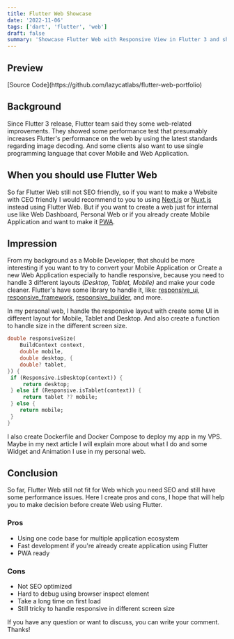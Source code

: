 ```yaml
---
title: Flutter Web Showcase
date: '2022-11-06'
tags: ['dart', 'flutter', 'web']
draft: false
summary: 'Showcase Flutter Web with Responsive View in Flutter 3 and short explanation'
---
```



## Preview

<YouTube youTubeId="y07lDPzfVgk" />
[Source Code](https://github.com/lazycatlabs/flutter-web-portfolio)

## Background

Since Flutter 3 release, Flutter team said they some web-related improvements. They showed some performance test that presumably increases Flutter's performance on the web by using the latest standards regarding image decoding. And some clients also want to use single programming language that cover Mobile and Web Application.

## When you should use Flutter Web

So far Flutter Web still not SEO friendly, so if you want to make a Website with CEO friendly I would recommend to you to using [Next.js](https://nextjs.org/) or [Nuxt.js](nuxtjs.or) instead using Flutter Web. But if you want to create a web just for internal use like Web Dashboard, Personal Web or if you already create Mobile Application and want to make it [PWA](https://web.dev/progressive-web-apps/).

## Impression

From my background as a Mobile Developer, that should be more interesting if you want to try to convert your Mobile Application or Create a new Web Application especially to handle responsive, because you need to handle 3 different layouts _(Desktop, Tablet, Mobile)_ and make your code cleaner. Flutter's have some library to handle it, like: [responsive_ui](https://pub.dev/packages/responsive_ui), [responsive_framework](https://pub.dev/packages/responsive_framework), [responsive_builder](https://pub.dev/packages/responsive_builder), and more.

In my personal web, I handle the responsive layout with create some UI in different layout for Mobile, Tablet and Desktop. And also create a function to handle size in the different screen size.

```dart
double responsiveSize(
	BuildContext context,
	double mobile,
	double desktop, {
	double? tablet,
}) {
 if (Responsive.isDesktop(context)) {
	 return desktop;
 } else if (Responsive.isTablet(context)) {
	 return tablet ?? mobile;
 } else {
	return mobile;
 }
}
```

I also create Dockerfile and Docker Compose to deploy my app in my VPS. Maybe in my next article I will explain more about what I do and some Widget and Animation I use in my personal web.

## Conclusion

So far, Flutter Web still not fit for Web which you need SEO and still have some performance issues. Here I create pros and cons, I hope that will help you to make decision before create Web using Flutter.

### Pros

- Using one code base for multiple application ecosystem
- Fast development if you're already create application using Flutter
- PWA ready

### Cons

- Not SEO optimized
- Hard to debug using browser inspect element
- Take a long time on first load
- Still tricky to handle responsive in different screen size

If you have any question or want to discuss, you can write your comment.
Thanks!
